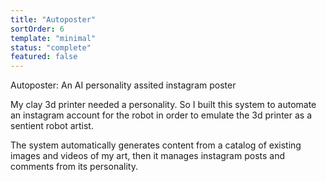 ```yaml
---
title: "Autoposter"
sortOrder: 6
template: "minimal"
status: "complete"
featured: false
---
```


Autoposter: An AI personality assited instagram poster

My clay 3d printer needed a personality. So I built this system to automate an instagram account for the robot in order to emulate the 3d printer as a sentient robot artist. 

The system automatically generates content from a catalog of existing images and videos of my art, then it manages instagram posts and comments from its personality.
